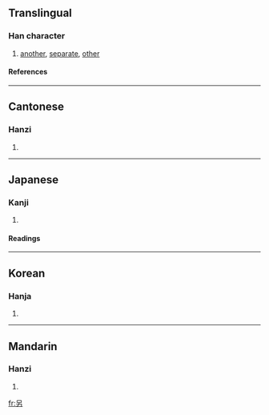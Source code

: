 ==Translingual==
===Han character===
{{Han char|rad=口|as=02|sn=5|four=6042<sub>7</sub>|canj=口大尸 (RKS)}}
# [[another]], [[separate]], [[other]]
====References====
{{Han ref|kx=0172.010|dkj=03235|dj=0382.030|hdz=10574.050|uh=53E6|ud=21478|bh=A574|bd=42356}}
----
==Cantonese==
===Hanzi===
{{yue-hanzi|jyut=|y=ling6}}
# {{defn|Cantonese}}
----
==Japanese==
===Kanji===
{{ja-kanji|grade=|rs=口02}}
# {{defn|Japanese}} 
====Readings====
{{ja-readings|on=[[れい]] (rei), [[りゃう]] (ryau)|kun=[[わかれる]] (wakareru), [[さく]] (saku), [[べつの]] (betsuno), [[べつに]] (betsuni)}}
----
==Korean==
===Hanja===
{{ko-hanja|hangeul=령|rv=ryeong|mr=ryŏng}}
# {{defn|Korean}}
----
==Mandarin==
===Hanzi===
{{cmn-hanzi|pin=[[dāo]] (dao1), [[lìng]] (ling4)|wg=tao<sup>1</sup>, ling<sup>4</sup>}}
# {{defn|Mandarin}}

[[fr:另]]